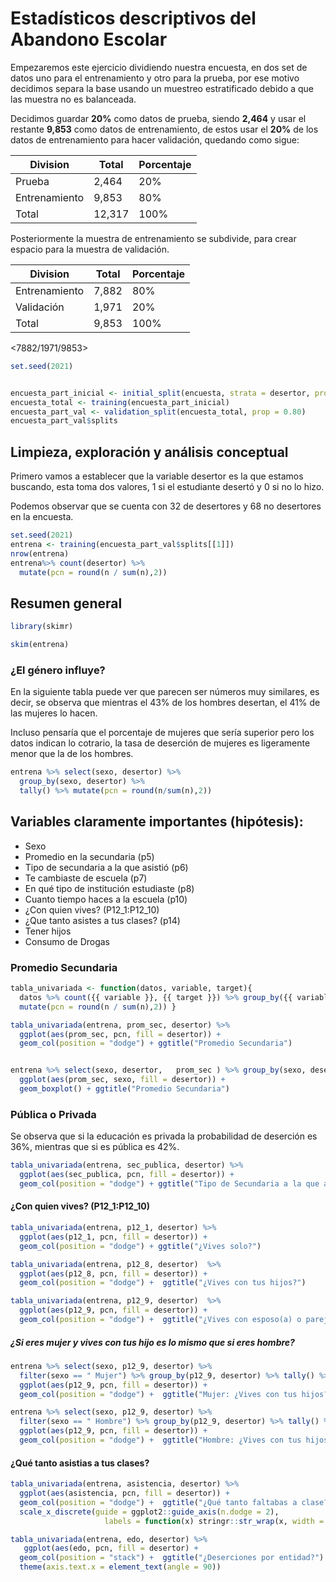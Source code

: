 # Estadísticos descriptivos del Abandono Escolar

Empezaremos este ejercicio dividiendo nuestra encuesta, en dos set de datos uno para el entrenamiento y otro para la prueba, por ese motivo decidimos separa la base usando un muestreo estratificado debido a que las muestra no es balanceada.

Decidimos guardar **20%** como datos de prueba, siendo **2,464** y usar el restante **9,853** como datos de entrenamiento, de estos usar el **20%** de los datos de entrenamiento para hacer validación, quedando como sigue:

|Division|Total|Porcentaje|
|---|---|---|
|Prueba|2,464|20%|
|Entrenamiento|9,853|80%|
|Total|12,317|100%|

Posteriormente la muestra de entrenamiento se subdivide, para crear espacio para la muestra de validación.

|Division|Total|Porcentaje|
|---|---|---|
|Entrenamiento|7,882|80%|
|Validación |1,971|20%|
|Total |9,853|100%|
<7882/1971/9853>


```r
set.seed(2021)


encuesta_part_inicial <- initial_split(encuesta, strata = desertor, prop = 0.80)
encuesta_total <- training(encuesta_part_inicial)
encuesta_part_val <- validation_split(encuesta_total, prop = 0.80)
encuesta_part_val$splits


```

## Limpieza, exploración y análisis conceptual

Primero vamos a establecer que la variable desertor es la que estamos buscando, esta toma dos valores, 1 si el estudiante desertó y 0 si no lo hizo.

Podemos observar que se cuenta con $32%$ de desertores y $68%$ no desertores en la encuesta.
 

```r
set.seed(2021)
entrena <- training(encuesta_part_val$splits[[1]])
nrow(entrena)
entrena%>% count(desertor) %>%
  mutate(pcn = round(n / sum(n),2))
```

## Resumen general

```r
library(skimr)

skim(entrena)

```

### ¿El género influye?

En la siguiente tabla puede ver que parecen ser números muy similares, es decir, se observa que mientras el $43\%$ de los hombres desertan, el $41\%$ de las mujeres lo hacen.

Incluso pensaría que el porcentaje de mujeres que sería superior pero los datos indican lo cotrario, la tasa de deserción de mujeres es ligeramente menor que la de los hombres.

```r
entrena %>% select(sexo, desertor) %>% 
  group_by(sexo, desertor) %>% 
  tally() %>% mutate(pcn = round(n/sum(n),2))

```


##  Variables claramente importantes (hipótesis):


- Sexo 
- Promedio en la secundaria (p5)
- Tipo de secundaria a la que asistió (p6)
- Te cambiaste de escuela (p7)
- En qué tipo de institución estudiaste (p8)
- Cuanto tiempo haces a la escuela (p10)
- ¿Con quien vives? (P12_1:P12_10)
- ¿Que tanto asistes a tus clases? (p14)
- Tener hijos
- Consumo de Drogas

### Promedio Secundaria

```r
tabla_univariada <- function(datos, variable, target){
  datos %>% count({{ variable }}, {{ target }}) %>% group_by({{ variable }}) %>% 
  mutate(pcn = round(n / sum(n),2)) }

tabla_univariada(entrena, prom_sec, desertor) %>%
  ggplot(aes(prom_sec, pcn, fill = desertor)) + 
  geom_col(position = "dodge") + ggtitle("Promedio Secundaria")


entrena %>% select(sexo, desertor,   prom_sec ) %>% group_by(sexo, desertor) %>%
  ggplot(aes(prom_sec, sexo, fill = desertor)) + 
  geom_boxplot() + ggtitle("Promedio Secundaria")
```
### Pública o Privada

Se observa que si la educación es privada la probabilidad de deserción es $36\%$, mientras que si es pública es $42\%$.

```r

tabla_univariada(entrena, sec_publica, desertor) %>%
  ggplot(aes(sec_publica, pcn, fill = desertor)) + 
  geom_col(position = "dodge") + ggtitle("Tipo de Secundaria a la que asistió")
```



#### ¿Con quien vives? (P12_1:P12_10)

```r
tabla_univariada(entrena, p12_1, desertor) %>%
  ggplot(aes(p12_1, pcn, fill = desertor)) + 
  geom_col(position = "dodge") + ggtitle("¿Vives solo?")

```

```r

tabla_univariada(entrena, p12_8, desertor)  %>%
  ggplot(aes(p12_8, pcn, fill = desertor)) + 
  geom_col(position = "dodge") +  ggtitle("¿Vives con tus hijos?")

tabla_univariada(entrena, p12_9, desertor)  %>%
  ggplot(aes(p12_9, pcn, fill = desertor)) + 
  geom_col(position = "dodge") +  ggtitle("¿Vives con esposo(a) o pareja?")
```
##### ¿Si eres mujer y vives con tus hijo es lo mismo que si eres hombre?

```r
entrena %>% select(sexo, p12_9, desertor) %>% 
  filter(sexo == " Mujer") %>% group_by(p12_9, desertor) %>% tally() %>% mutate(pcn = round(n/sum(n),2)) %>%
  ggplot(aes(p12_9, pcn, fill = desertor)) + 
  geom_col(position = "dodge") +  ggtitle("Mujer: ¿Vives con tus hijos?")
```

```r
entrena %>% select(sexo, p12_9, desertor) %>% 
  filter(sexo == " Hombre") %>% group_by(p12_9, desertor) %>% tally() %>% mutate(pcn = round(n/sum(n),2)) %>%
  ggplot(aes(p12_9, pcn, fill = desertor)) + 
  geom_col(position = "dodge") +  ggtitle("Hombre: ¿Vives con tus hijos?")
```

#### ¿Qué tanto asistias a tus clases?

```r
tabla_univariada(entrena, asistencia, desertor) %>% 
  ggplot(aes(asistencia, pcn, fill = desertor)) + 
  geom_col(position = "dodge") +  ggtitle("¿Qué tanto faltabas a clase?") +
  scale_x_discrete(guide = ggplot2::guide_axis(n.dodge = 2), 
                     labels = function(x) stringr::str_wrap(x, width = 20)) + xlab("")

```

```r
tabla_univariada(entrena, edo, desertor) %>%   
   ggplot(aes(edo, pcn, fill = desertor) + 
  geom_col(position = "stack") +  ggtitle("¿Deserciones por entidad?") +
  theme(axis.text.x = element_text(angle = 90))
```




